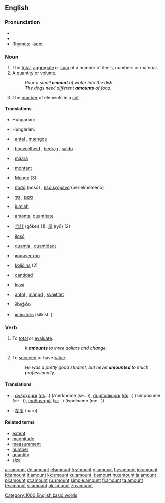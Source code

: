 ==English==

===Pronunciation===
*{{AHD|/ə-mount'/}}
*{{audio|en-us-amount.ogg|Audio (US)}}
*Rhymes: [[Rhymes:English:-aʊnt|-aʊnt]]

===Noun===
{{en-noun}}

# The [[total]], [[aggregate]] or [[sum]] of a number of items, numbers or material.
# A [[quantity]] or [[volume]].
#:''Pour a small '''amount''' of water into the dish.''
#:''The dogs need different '''amounts''' of food.''
# The [[number]] of elements in a [[set]].

====Translations====
{{trans-top|the total or sum of items}}
*Hungarian: {{t|hu|összeg}}
{{trans-mid}}
{{trans-bottom}}

{{trans-top|quantity or volume}}
*Hungarian: {{t|hu|mennyiség}}
{{trans-mid}}
{{trans-bottom}}

{{trans-top|the number of elements in a set}}
{{trans-mid}}
{{trans-bottom}}

{{checktrans-top}}
*{{ttbc|Danish}}: [[antal]] {{n}}, [[mængde]] {{c}}
*{{ttbc|Dutch}}: [[hoeveelheid]] {{f}}, [[bedrag]] {{n}}, [[saldo]] {{n}}
*{{ttbc|Finnish}}: [[määrä]]
*{{ttbc|French}}: [[montant]] {{m}}
*{{ttbc|German}}: [[Menge]] {{m}} (3)
*{{ttbc|Greek}}: [[ποσό]] (posó) {{n}}, [[περιεχόμενο]] (periekhómeno) {{n}}
*{{ttbc|Hebrew}}: [[סכום]] {{m}}, [[סך]] {{m}}
*{{ttbc|Indonesian}}: [[jumlah]]
*{{ttbc|Interlingua}}: [[amonta]], [[quantitate]]
*{{ttbc|Japanese}}: [[合計]] (gōkei) (1); [[量]] (ryō) (2)
{{checktrans-mid}}
*{{ttbc|Polish}}: [[ilość]] {{f}}
*{{ttbc|Portuguese}}: [[quantia]] {{f}}, [[quantidade]] {{f}}
*{{ttbc|Russian}}: [[количество]]
*{{ttbc|Slovene}}: [[količina]] {{f}} (2)
*{{ttbc|Spanish}}: [[cantidad]] {{f}}
*{{ttbc|Swahili}}: [[kiasi]]
*{{ttbc|Swedish}}: [[antal]] {{n}}, [[mängd]] {{c}}, [[kvantitet]] {{c}}
*{{ttbc|Telugu}}: [[మొత్తము]]
*{{ttbc|Ukrainian}}: [[кількість]] (kílkist' ) {{f}}
{{checktrans-bottom}}

===Verb===
{{en-verb}}  {{intransitive}}

# To [[total]] or [[evaluate]].
#:''It '''amounts''' to three dollars and change.''
# To [[succeed]] or have [[value]].
#:''He was a pretty good student, but never '''amounted''' to much professionally.''

====Translations====
{{trans-top|to total or evaluate}}
{{trans-mid}}
{{trans-bottom}}

{{trans-top|to succeed or have value}}
{{trans-mid}}
{{trans-bottom}}

{{checktrans-top}}
*{{ttbc|Greek}}: [[ανέρχομαι]] ([[σε]]...) (anerkhome (se...)), [[συμποσούμαι]] ([[σε]]...) (simposume (se...)), [[ισοδυναμώ]] ([[με]]...) (isodinamo (me...))
{{checktrans-mid}}
*{{ttbc|Japanese}}: [[なる]] (naru)
{{checktrans-bottom}}

====Related terms====
*[[extent]]
*[[magnitude]]
*[[measurement]]
*[[number]]
*[[quantity]]
*[[size]]

[[Category:1000 English basic words]]

[[ar:amount]]
[[de:amount]]
[[el:amount]]
[[fr:amount]]
[[gl:amount]]
[[hy:amount]]
[[io:amount]]
[[id:amount]]
[[it:amount]]
[[kk:amount]]
[[ku:amount]]
[[lt:amount]]
[[hu:amount]]
[[ja:amount]]
[[pl:amount]]
[[pt:amount]]
[[ru:amount]]
[[simple:amount]]
[[fi:amount]]
[[ta:amount]]
[[te:amount]]
[[vi:amount]]
[[uk:amount]]
[[zh:amount]]